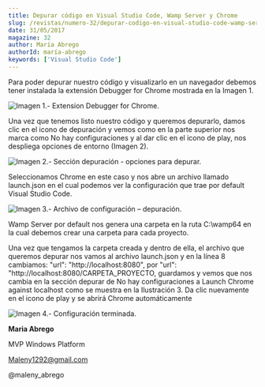 ```yaml
---
title: Depurar código en Visual Studio Code, Wamp Server y Chrome
slug: /revistas/numero-32/depurar-codigo-en-visual-studio-code-wamp-server-y-chrome
date: 31/05/2017
magazine: 32
author: María Abrego
authorId: maría-abrego
keywords: ['Visual Studio Code']
---
```



<ArticleHeader frontmatter={props.pageContext.frontmatter} />



Para poder depurar nuestro código y visualizarlo en un navegador debemos tener instalada la extensión Debugger for Chrome mostrada en la Imagen 1.

![Imagen 1.- Extension Debugger for Chrome.](../../../images/numero32/depurar-codigo-en-visual-studio-code-wamp-server-y-chrome/image1.png)

Una vez que tenemos listo nuestro código y queremos depurarlo, damos clic en el icono de depuración y vemos como en la parte superior nos marca como No hay configuraciones y al dar clic en el icono de play, nos despliega opciones de entorno (Imagen 2).

![Imagen 2.- Sección depuración - opciones para depurar.](../../../images/numero32/depurar-codigo-en-visual-studio-code-wamp-server-y-chrome/image2.png)

Seleccionamos Chrome en este caso y nos abre un archivo llamado launch.json en el cual podemos ver la configuración que trae por default Visual Studio Code.

![Imagen 3.- Archivo de configuración – depuración.](../../../images/numero32/depurar-codigo-en-visual-studio-code-wamp-server-y-chrome/image3.png)

Wamp Server por default nos genera una carpeta en la ruta C:\wamp64 en la cual debemos crear una carpeta para cada proyecto.

Una vez que tengamos la carpeta creada y dentro de ella, el archivo que queremos depurar nos vamos al archivo launch.json y en la línea 8 cambiamos: "url": "http://localhost:8080", por "url": "http://localhost:8080/CARPETA\_PROYECTO, guardamos y vemos que nos cambia en la sección depurar de No hay configuraciones a Launch Chrome against localhost como se muestra en la Ilustración 3. Da clic nuevamente en el icono de play y se abrirá Chrome automáticamente

![Imagen 4.- Configuración terminada.](../../../images/numero32/depurar-codigo-en-visual-studio-code-wamp-server-y-chrome/image4.png)



**Maria Abrego**

MVP Windows Platform

Maleny1292@gmail.com

@maleny\_abrego ​

